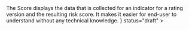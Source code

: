 


<Unstyled>
	<Page.Tabs
		title="Score"
		subtitle={
			<>
				The Score displays the data that is collected for an indicator for a rating version and the resulting risk score.
				It makes it easier for end-user to understand without any technical knowledge.
			</>
		}
		status="draft"
	>
		<div id="usage" label="Usage">
			<TabUsage />
		</div>
		<div id="code" label="Code">
			<TabCode />
		</div>
		<div id="examples" label="Examples">
			<TabExamples />
		</div>
	</Page.Tabs>
</Unstyled>
